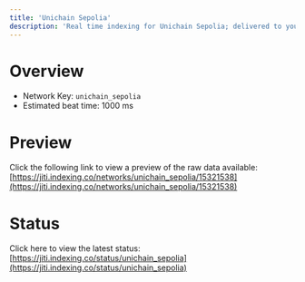 ```yaml
---
title: 'Unichain Sepolia'
description: 'Real time indexing for Unichain Sepolia; delivered to you'
---
```


# Overview
- Network Key: `unichain_sepolia`
- Estimated beat time: 1000 ms

# Preview
Click the following link to view a preview of the raw data available: [https://jiti.indexing.co/networks/unichain_sepolia/15321538](https://jiti.indexing.co/networks/unichain_sepolia/15321538)

# Status
Click here to view the latest status: [https://jiti.indexing.co/status/unichain_sepolia](https://jiti.indexing.co/status/unichain_sepolia)

